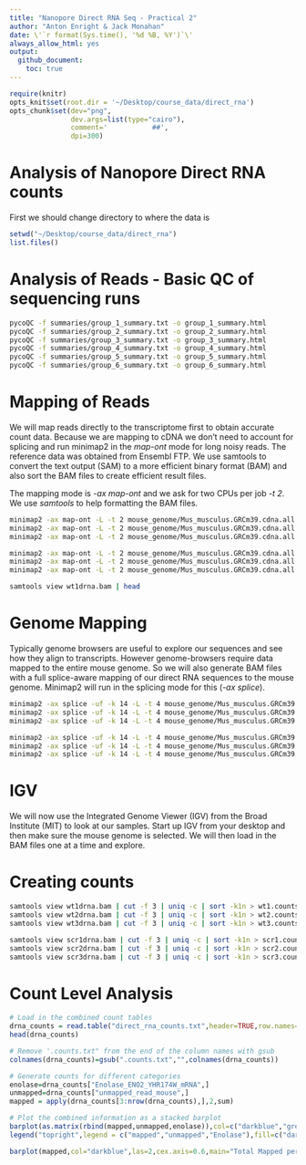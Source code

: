 ```yaml
---
title: "Nanopore Direct RNA Seq - Practical 2"
author: "Anton Enright & Jack Monahan"
date: \'`r format(Sys.time(), '%d %B, %Y')`\'
always_allow_html: yes
output:
  github_document:
    toc: true
---
```



```r
require(knitr)
opts_knit$set(root.dir = '~/Desktop/course_data/direct_rna')
opts_chunk$set(dev="png", 
               dev.args=list(type="cairo"),
               comment='           ##',
               dpi=300)
```

# Analysis of Nanopore Direct RNA counts


First we should change directory to where the data is

```r
setwd("~/Desktop/course_data/direct_rna")
list.files()
```
# Analysis of Reads - Basic QC of sequencing runs
```bash
pycoQC -f summaries/group_1_summary.txt -o group_1_summary.html
pycoQC -f summaries/group_2_summary.txt -o group_2_summary.html
pycoQC -f summaries/group_3_summary.txt -o group_3_summary.html
pycoQC -f summaries/group_4_summary.txt -o group_4_summary.html
pycoQC -f summaries/group_5_summary.txt -o group_5_summary.html
pycoQC -f summaries/group_6_summary.txt -o group_6_summary.html
```

# Mapping of Reads

We will map reads directly to the transcriptome first to obtain accurate count data. Because we are mapping to cDNA we don't need to account for splicing and run minimap2
in the *map-ont* mode for long noisy reads. The reference data was obtained from Ensembl FTP. We use samtools to convert the text output (SAM) to a more efficient 
binary format (BAM) and also sort the BAM files to create efficient result files.

The mapping mode is *-ax map-ont* and we ask for two CPUs per job *-t 2*. We use *samtools* to help formatting the BAM files.
```bash
minimap2 -ax map-ont -L -t 2 mouse_genome/Mus_musculus.GRCm39.cdna.all.fa.gz fastq/scr1drna.fq.gz | samtools view -bh | samtools sort -o scr1drna.bam
minimap2 -ax map-ont -L -t 2 mouse_genome/Mus_musculus.GRCm39.cdna.all.fa.gz fastq/scr2drna.fq.gz | samtools view -bh | samtools sort -o scr2drna.bam
minimap2 -ax map-ont -L -t 2 mouse_genome/Mus_musculus.GRCm39.cdna.all.fa.gz fastq/scr3drna.fq.gz | samtools view -bh | samtools sort -o scr3drna.bam

minimap2 -ax map-ont -L -t 2 mouse_genome/Mus_musculus.GRCm39.cdna.all.fa.gz fastq/wt1drna.fq.gz | samtools view -bh | samtools sort -o wt1drna.bam
minimap2 -ax map-ont -L -t 2 mouse_genome/Mus_musculus.GRCm39.cdna.all.fa.gz fastq/wt2drna.fq.gz | samtools view -bh | samtools sort -o wt2drna.bam
minimap2 -ax map-ont -L -t 2 mouse_genome/Mus_musculus.GRCm39.cdna.all.fa.gz fastq/wt3drna.fq.gz | samtools view -bh | samtools sort -o wt3drna.bam
```


```bash
samtools view wt1drna.bam | head
```

# Genome Mapping

Typically genome browsers are useful to explore our sequences and see how they align to transcripts. However genome-browsers require data mapped to the entire mouse genome.
So we will also generate BAM files with a full splice-aware mapping of our direct RNA sequences to the mouse genome. Minimap2 will run in the splicing mode for this (*-ax splice*).
```bash
minimap2 -ax splice -uf -k 14 -L -t 4 mouse_genome/Mus_musculus.GRCm39.dna_rm.primary_assembly.fa.gz fastq/scr1drna.fq.gz | samtools view -bh -F 2308 | samtools sort -o scr1_genome.bam
minimap2 -ax splice -uf -k 14 -L -t 4 mouse_genome/Mus_musculus.GRCm39.dna_rm.primary_assembly.fa.gz fastq/scr2drna.fq.gz | samtools view -bh -F 2308 | samtools sort -o scr2_genome.bam
minimap2 -ax splice -uf -k 14 -L -t 4 mouse_genome/Mus_musculus.GRCm39.dna_rm.primary_assembly.fa.gz fastq/scr3drna.fq.gz | samtools view -bh -F 2308 | samtools sort -o scr3_genome.bam

minimap2 -ax splice -uf -k 14 -L -t 4 mouse_genome/Mus_musculus.GRCm39.dna_rm.primary_assembly.fa.gz fastq/wt1drna.fq.gz | samtools view -bh -F 2308 | samtools sort -o wt1_genome.bam
minimap2 -ax splice -uf -k 14 -L -t 4 mouse_genome/Mus_musculus.GRCm39.dna_rm.primary_assembly.fa.gz fastq/wt2drna.fq.gz | samtools view -bh -F 2308 | samtools sort -o wt2_genome.bam
minimap2 -ax splice -uf -k 14 -L -t 4 mouse_genome/Mus_musculus.GRCm39.dna_rm.primary_assembly.fa.gz fastq/wt3drna.fq.gz | samtools view -bh -F 2308 | samtools sort -o wt3_genome.bam
```

# IGV

We will now use the Integrated Genome Viewer (IGV) from the Broad Institute (MIT) to look at our samples. Start up IGV from your desktop and then make sure the mouse genome is selected.
We will then load in the BAM files one at a time and explore.


# Creating counts
```bash
samtools view wt1drna.bam | cut -f 3 | uniq -c | sort -k1n > wt1.counts.txt
samtools view wt2drna.bam | cut -f 3 | uniq -c | sort -k1n > wt2.counts.txt
samtools view wt3drna.bam | cut -f 3 | uniq -c | sort -k1n > wt3.counts.txt

samtools view scr1drna.bam | cut -f 3 | uniq -c | sort -k1n > scr1.counts.txt
samtools view scr2drna.bam | cut -f 3 | uniq -c | sort -k1n > scr2.counts.txt
samtools view scr3drna.bam | cut -f 3 | uniq -c | sort -k1n > scr3.counts.txt
```


# Count Level Analysis

```r

# Load in the combined count tables
drna_counts = read.table("direct_rna_counts.txt",header=TRUE,row.names=1)
head(drna_counts)

# Remove '.counts.txt" from the end of the column names with gsub
colnames(drna_counts)=gsub(".counts.txt","",colnames(drna_counts))

# Generate counts for different categories
enolase=drna_counts["Enolase_ENO2_YHR174W_mRNA",]
unmapped=drna_counts["unmapped_read_mouse",]
mapped = apply(drna_counts[3:nrow(drna_counts),],2,sum)

# Plot the combined information as a stacked barplot
barplot(as.matrix(rbind(mapped,unmapped,enolase)),col=c("darkblue","grey","red"),las=2,cex.axis=0.6,main="Mapping Status")
legend("topright",legend = c("mapped","unmapped","Enolase"),fill=c("darkblue","grey","red"),cex=0.6)

barplot(mapped,col="darkblue",las=2,cex.axis=0.6,main="Total Mapped per Group")
```